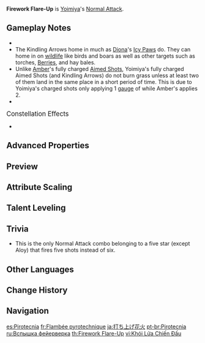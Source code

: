 {{Talent Infobox
|image         = Talent Firework Flare-Up.png
|character     = Yoimiya
|type          = Normal Attack
|info          = '''Normal Attack'''<br />Performs up to 5 consecutive shots with a bow.<br /><br />'''Charged Attack'''<br />Perform a more precise '''[[Aimed Shot]]''' with increased DMG.<br />While aiming, flames will accumulate on the arrowhead before being fired off as an attack. Has different effects based on how long the energy has been charged:<ul><li>Charge Level 1: Fires off a flaming arrow that deals {{Color|Pyro DMG}}.</li><li>Charge Level 2: Generates a maximum of 3 Kindling Arrows based on time spent charging, releasing them as part of this Aimed Shot. Kindling Arrows will home in on nearby opponents, dealing {{Color|Pyro DMG}} on hit.</li></ul><br />'''Plunging Attack'''<br />Fires off a shower of arrows in mid-air before falling and striking the ground, dealing [[AoE]] DMG upon impact.
|hit1          = 35.6%×2 – 67.23%×2
|hit2          = 68.4% – 128.98%
|hit3          = 88.9% – 167.68%
|hit4          = 46.4%×2 – 87.56%×2
|hit5          = 105.9% – 199.7%
|aimed         = 43.9% – 92.82%
|charged       = 124% – 235%
|charged_attr2 = Kindling Arrow DMG
|charged2      = 16% – 31.16%
|plunge        = 56.8% – 120.27%
|plungeLow     = 114% – 240.48%
|plungeHigh    = 142% – 300.37%
|utility1      = Charge Level
|scale_att1    = ATK
}}
'''Firework Flare-Up''' is [[Yoimiya]]'s [[Normal Attack]].

==Gameplay Notes==
* {{TalentNote|conversion|talent=Niwabi Fire-Dance|character=Yoimiya|Pyro|10}}
* The Kindling Arrows home in much as [[Diona]]'s [[Icy Paws]] do. They can home in on [[wildlife]] like birds and boars as well as other targets such as torches, [[Berries]], and hay bales.
* Unlike [[Amber]]'s fully charged [[Aimed Shot]]s, Yoimiya's fully charged Aimed Shots (and Kindling Arrows) do not burn grass unless at least two of them land in the same place in a short period of time. This is due to Yoimiya's charged shots only applying 1 [[Elemental Gauge Theory|gauge]] of {{Pyro}} while Amber's applies 2.
* {{TalentNote|icd|Kindling Arrow DMG}}

;<big>Constellation Effects</big>
* {{TalentNote|constellation|6|Naganohara Meteor Swarm}}

==Advanced Properties==
{{For|Normal Attack properties under the effects of [[Niwabi Fire-Dance]]|Niwabi Fire-Dance#Advanced Properties}}
{{Advanced Properties
|title   = Normal Attack 1-Hit A
|gu      = —
|icdtag  = none
|poise   = 8.1515
|impulse = 1

|title2   = Normal Attack 1-Hit B
|gu2      = —
|icdtag2  = none
|poise2   = 8.1515
|impulse2 = 1

|title3   = Normal Attack 2-Hit
|gu3      = —
|icdtag3  = none
|poise3   = 15.651
|impulse3 = 1

|title4   = Normal Attack 3-Hit
|gu4      = —
|icdtag4  = none
|poise4   = 19.98
|impulse4 = 1

|title5   = Normal Attack 4-Hit A
|gu5      = —
|icdtag5  = none
|poise5   = 10.656
|impulse5 = 1

|title6   = Normal Attack 4-Hit B
|gu6      = —
|icdtag6  = none
|poise6   = 10.656
|impulse6 = 1

|title7   = Normal Attack 5-Hit
|gu7      = —
|icdtag7  = none
|poise7   = 23.8428
|impulse7 = 1

|title8   = Aimed Shot
|gu8      = —
|icdtag8  = none
|poise8   = 10
|impulse8 = 2

|title9   = Aimed Shot (Hit Weak Spot)
|gu9      = —
|icdtag9  = none
|poise9   = 30
|impulse9 = 5

|title10   = Fully-Charged Aimed Shot
|gu10      = 1U<br /><small>(w/ [[Dropoff]])</small>
|icdtag10  = none
|poise10   = 20
|impulse10 = 2

|title11   = Fully-Charged Aimed Shot (Hit Weak Spot)
|gu11      = 1U<br /><small>(w/ Dropoff)</small>
|icdtag11  = none
|poise11   = 60
|impulse11 = 5

|title12   = Kindling Arrow
|gu12      = 1U
|icdtag12  = Charged Attack
|icdtype12 = 2.5s/3 Hits
|poise12   = 20
|impulse12 = 2

|title13   = Plunging Attack Collision
|gu13      = —
|icdtag13  = none
|poise13   = 10
|impulse13 = 2

|title14   = Low Plunge
|gu14      = —
|icdtag14  = none
|poise14   = 50
|impulse14 = 2

|title15   = High Plunge
|gu15      = —
|icdtag15  = none
|poise15   = 100
|impulse15 = 3
}}

==Preview==
{{Preview
|file1=Firework Flare-Up Normal Preview
|caption1=Normal Attack

|file2=Firework Flare-Up Charged Level 1 Preview
|caption2=Charged Attack, Level 1

|file3=Firework Flare-Up Charged Level 2 Preview
|caption3=Charged Attack, Level 2

|file4=Firework Flare-Up Plunge Preview
|caption4=Plunging Attack
}}

==Attribute Scaling==
{{Talent Scaling
|talentType=Normal Attack
|levels=11
|order=hit1,hit2,hit3,hit4,hit5,charged_title,aimed,fully-chargedaimedshot,kindlingarrowdmg,plunge_title,plunge,plungelow,plungehigh
|titles=1-Hit DMG (%),2-Hit DMG (%),3-Hit DMG (%),4-Hit DMG (%),5-Hit DMG (%),Charged Attack,Aimed Shot (%),Fully-Charged Aimed Shot (%),Kindling Arrow DMG (%),Plunging Attack,Plunge DMG (%),Low Plunge DMG (%),High Plunge DMG (%)
|hit1_1=35.6×2
|hit1_2=38.07×2
|hit1_3=40.5×2
|hit1_4=43.74×2
|hit1_5=46.17×2
|hit1_6=49×2
|hit1_7=52.65×2
|hit1_8=56.29×2
|hit1_9=59.94×2
|hit1_10=63.59×2
|hit1_11=67.23×2
|hit2_1=68.4
|hit2_2=73.04
|hit2_3=77.7
|hit2_4=83.92
|hit2_5=88.58
|hit2_6=94
|hit2_7=101.01
|hit2_8=108
|hit2_9=115
|hit2_10=121.99
|hit2_11=128.98
|hit3_1=88.9
|hit3_2=94.95
|hit3_3=101.01
|hit3_4=109.09
|hit3_5=115.15
|hit3_6=122.2
|hit3_7=131.31
|hit3_8=140.4
|hit3_9=149.49
|hit3_10=158.59
|hit3_11=167.68
|hit4_1=46.4×2
|hit4_2=49.59×2
|hit4_3=52.75×2
|hit4_4=56.97×2
|hit4_5=60.14×2
|hit4_6=63.8×2
|hit4_7=68.58×2
|hit4_8=73.32×2
|hit4_9=78.07×2
|hit4_10=82.82×2
|hit4_11=87.56×2
|hit5_1=105.9
|hit5_2=113.08
|hit5_3=120.3
|hit5_4=129.92
|hit5_5=137.14
|hit5_6=145.6
|hit5_7=156.39
|hit5_8=167.22
|hit5_9=178.04
|hit5_10=188.87
|hit5_11=199.7
|aimed_1=43.9
|aimed_2=47.43
|aimed_3=51
|aimed_4=56.1
|aimed_5=59.67
|aimed_6=63.8
|aimed_7=69.36
|aimed_8=74.97
|aimed_9=80.58
|aimed_10=86.7
|aimed_11=92.82
|fully-chargedaimedshot_1=124
|fully-chargedaimedshot_2=133.3
|fully-chargedaimedshot_3=142.6
|fully-chargedaimedshot_4=155
|fully-chargedaimedshot_5=164.3
|fully-chargedaimedshot_6=174
|fully-chargedaimedshot_7=186
|fully-chargedaimedshot_8=198.4
|fully-chargedaimedshot_9=210.8
|fully-chargedaimedshot_10=223.2
|fully-chargedaimedshot_11=235.6
|kindlingarrowdmg_1=16
|kindlingarrowdmg_2=17.63
|kindlingarrowdmg_3=18.86
|kindlingarrowdmg_4=20.5
|kindlingarrowdmg_5=21.73
|kindlingarrowdmg_6=23
|kindlingarrowdmg_7=24.6
|kindlingarrowdmg_8=26.24
|kindlingarrowdmg_9=27.88
|kindlingarrowdmg_10=29.52
|kindlingarrowdmg_11=31.16
|plunge_1=56.8
|plunge_2=61.45
|plunge_3=66.08
|plunge_4=72.69
|plunge_5=77.31
|plunge_6=82.6
|plunge_7=89.87
|plunge_8=97.14
|plunge_9=104.41
|plunge_10=112.34
|plunge_11=120.27
|plungelow_1=114
|plungelow_2=122.88
|plungelow_3=132.13
|plungelow_4=145.35
|plungelow_5=154.59
|plungelow_6=165
|plungelow_7=179.7
|plungelow_8=194.23
|plungelow_9=208.77
|plungelow_10=224.62
|plungelow_11=240.48
|plungehigh_1=142
|plungehigh_2=153.49
|plungehigh_3=165.04
|plungehigh_4=181.54
|plungehigh_5=193.1
|plungehigh_6=206
|plungehigh_7=224.45
|plungehigh_8=242.61
|plungehigh_9=260.76
|plungehigh_10=280.57
|plungehigh_11=300.37
}}

==Talent Leveling==
{{Talent Upgrade|Yoimiya}}

==Trivia==
*This is the only Normal Attack combo belonging to a five star (except Aloy) that fires five shots instead of six.

==Other Languages==
{{Other Languages
|en      = Firework Flare-Up
|zhs     = 烟火打扬
|zhs_rm  = Yānhuǒ Dǎyáng
|zht     = 煙火打揚
|zht_rm  = Yānhuǒ Dǎyáng
|zh_tl   = Firework Hit-Up
|ja      = 打ち上げ花火
|ja_rm   = Uchiage Hanabi
|ja_tl   = Launching Fireworks
|ko      = 쏘아 올린 불꽃
|ko_rm   = Ssoa Ollin Bulkkot
|ko_tl   = Launched Fireworks
|es      = Pirotecnia
|es_tl   = Pyrotechnics
|fr      = Flambée pyrotechnique
|fr_tl   = Pyrotechnic Outburst
|ru      = Вспышка фейерверка
|ru_tl   = Flare Fireworks
|th      = Firework Flare-Up
|vi      = Khói Lửa Chiến Đấu
|vi_tl   = 
|de      = Aufbrausendes Feuerwerk
|de_tl   = Flaring-up Firework
|id      = Firework Flare-Up
|pt      = Pirotecnia
|pt_tl   = Pyrotechnics
|tr      = Havai Fişek Patlaması
|tr_tl   = 
|it      = Vampata pirotecnica
|it_tl   = Pyrotechnic Flare
}}

==Change History==
{{Change History|2.0}}
<!--
==References==
{{Reflist}}-->

==Navigation==
{{Talent Navbox|Yoimiya}}

[[es:Pirotecnia]]
[[fr:Flambée pyrotechnique]]
[[ja:打ち上げ花火]]
[[pt-br:Pirotecnia]]
[[ru:Вспышка фейерверка]]
[[th:Firework Flare-Up]]
[[vi:Khói Lửa Chiến Đấu]]